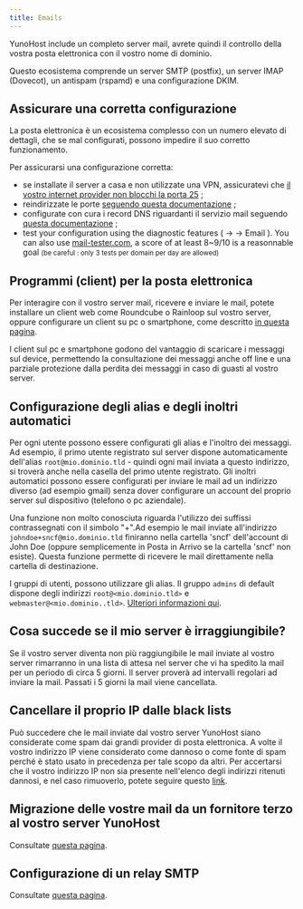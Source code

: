 ```yaml
---
title: Emails
---
```



YunoHost include un completo server mail, avrete quindi il controllo della vostra posta elettronica con il vostro nome di dominio.

Questo ecosistema comprende un server SMTP (postfix), un server IMAP (Dovecot), un antispam (rspamd) e una configurazione DKIM.

## Assicurare una corretta configurazione

La posta elettronica è un ecosistema complesso con un numero elevato di dettagli, che se mal configurati, possono impedire il suo corretto funzionamento.

Per assicurarsi una configurazione corretta:

- se installate il server a casa e non utilizzate una VPN, assicuratevi che  [il vostro internet provider non blocchi la porta 25](/install/providers/isp/) ;
- reindirizzate le porte [seguendo questa documentazione](/install/post_install/port_forwarding) ;
- configurate con cura i record DNS riguardanti il servizio mail seguendo [questa documentazione](/install/post_install/dns_config) ;
- test your configuration using the diagnostic features (<HighlightWebAdmin/> → <HighlightDiagnosis/> → <Highlight no_break={true} color='grey'><FAIcon icon="fa-envelope"/> Email</Highlight> ). You can also use [mail-tester.com](https://mail-tester.com), a score of at least 8~9/10 is a reasonnable goal <small>(be careful : only 3 tests per domain per day are allowed)</small>

## Programmi (client) per la posta elettronica

Per interagire con il vostro server mail, ricevere e inviare le mail, potete installare un client web come Roundcube o Rainloop sul vostro server, oppure configurare un client su pc o smartphone, come descritto [in questa pagina](/user/email_clients).

I client sul pc e smartphone godono del vantaggio di scaricare i messaggi sul device, permettendo la consultazione dei messaggi anche off line e una parziale protezione dalla perdita dei messaggi in caso di guasti al vostro server.

## Configurazione degli alias e degli inoltri automatici

Per ogni utente possono essere configurati gli alias e l'inoltro dei messaggi. Ad esempio, il primo utente registrato sul server dispone automaticamente dell'alias `root@mio.dominio.tld` - quindi ogni mail inviata a questo indirizzo, si troverà anche nella casella del primo utente registrato. Gli inoltri automatici possono essere configurati per inviare le mail ad un indirizzo diverso (ad esempio gmail) senza dover configurare un account del proprio server sul dispositivo (telefono o pc aziendale).

Una funzione non molto conosciuta riguarda l'utilizzo dei suffissi contrassegnati con il simbolo "+".Ad esempio le mail inviate all'indirizzo `johndoe+sncf@mio.dominio.tld` finiranno nella cartella 'sncf' dell'account di John Doe (oppure semplicemente in Posta in Arrivo se la cartella 'sncf' non esiste). Questa funzione permette di ricevere le mail direttamente nella cartella di destinazione.

I gruppi di utenti, possono utilizzare gli alias. Il gruppo `admins` di default dispone degli indirizzi `root@<mio.dominio.tld>` e `webmaster@<mio.dominio..tld>`. [Ulteriori informazioni qui](/admin/users/groups_and_permissions#config-alias-group).

## Cosa succede se il mio server è irraggiungibile?

Se il vostro server diventa non più raggiungibile le mail inviate al vostro server rimarranno in una lista di attesa nel server che vi ha spedito la mail per un periodo di circa 5 giorni. Il server proverà ad intervalli regolari ad inviare la mail. Passati i 5 giorni la mail viene cancellata.

## Cancellare il proprio IP dalle black lists

Può succedere che le mail inviate dal vostro server YunoHost siano considerate come spam dai grandi provider di posta elettronica.
A volte il vostro indirizzo IP viene considerato come dannoso o come fonte di spam perché è stato usato in precedenza per tale scopo da altri.
Per accertarsi che il vostro indirizzo IP non sia presente nell'elenco degli indirizzi ritenuti dannosi, e nel caso rimuoverlo, potete seguire questo [link](/admin/troubleshooting/blacklist_forms).

## Migrazione delle vostre mail da un fornitore terzo al vostro server YunoHost

Consultate [questa pagina](/user/email_migration).

## Configurazione di un relay SMTP

Consultate [questa pagina](/admin/tutorials/email_configure_relay).
